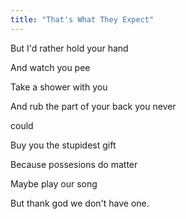 ```yaml
---
title: "That's What They Expect"
---
```


But I'd rather hold your hand

And watch you pee

Take a shower with you

And rub the part of your back you never

could

Buy you the stupidest gift

Because possesions do matter

Maybe play our song

But thank god we don't have one.
